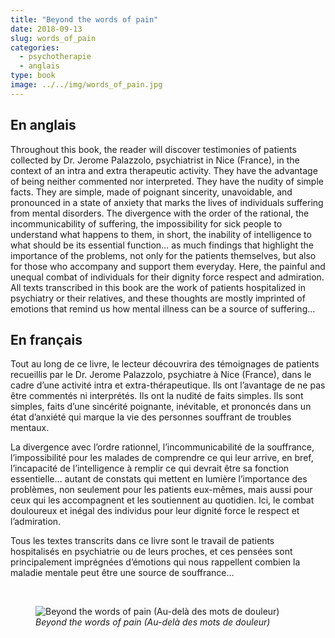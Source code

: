 ```yaml
---
title: "Beyond the words of pain"
date: 2018-09-13
slug: words_of_pain
categories:
  - psychotherapie
  - anglais
type: book
image: ../../img/words_of_pain.jpg
---
```


## En anglais

Throughout this book, the reader will discover testimonies of patients collected by Dr. Jerome Palazzolo, psychiatrist in Nice (France), in the context of an intra and extra therapeutic activity.
They have the advantage of being neither commented nor interpreted.
They have the nudity of simple facts.
They are simple, made of poignant sincerity, unavoidable, and pronounced in a state of anxiety that marks the lives of individuals suffering from mental disorders.
The divergence with the order of the rational, the incommunicability of suffering, the impossibility for sick people to understand what happens to them, in short, the inability of intelligence to what should be its essential function... as much findings that highlight the importance of the problems, not only for the patients themselves, but also for those who accompany and support them everyday.
Here, the painful and unequal combat of individuals for their dignity force respect and admiration.
All texts transcribed in this book are the work of patients hospitalized in psychiatry or their relatives, and these thoughts are mostly imprinted of emotions that remind us how mental illness can be a source of suffering...

## En français

Tout au long de ce livre, le lecteur découvrira des témoignages de patients recueillis par le Dr. Jerome Palazzolo, psychiatre à Nice (France), dans le cadre d'une activité intra et extra-thérapeutique.
Ils ont l'avantage de ne pas être commentés ni interprétés.
Ils ont la nudité de faits simples.
Ils sont simples, faits d'une sincérité poignante, inévitable, et prononcés dans un état d'anxiété qui marque la vie des personnes souffrant de troubles mentaux.

La divergence avec l'ordre rationnel, l'incommunicabilité de la souffrance, l'impossibilité pour les malades de comprendre ce qui leur arrive, en bref, l'incapacité de l'intelligence à remplir ce qui devrait être sa fonction essentielle... autant de constats qui mettent en lumière l'importance des problèmes, non seulement pour les patients eux-mêmes, mais aussi pour ceux qui les accompagnent et les soutiennent au quotidien.
Ici, le combat douloureux et inégal des individus pour leur dignité force le respect et l'admiration.

Tous les textes transcrits dans ce livre sont le travail de patients hospitalisés en psychiatrie ou de leurs proches, et ces pensées sont principalement imprégnées d'émotions qui nous rappellent combien la maladie mentale peut être une source de souffrance...

<br>

![_Beyond the words of pain (Au-delà des mots de douleur)_](../../img/words_of_pain.jpg)
